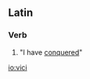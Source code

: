 ==Latin==
===Verb===
{{la-verb-form|vīcī}}

#{{conjugation of|vinco|vincō|1|s|perf|ind}} "I have [[conquer]]ed"

[[io:vici]]